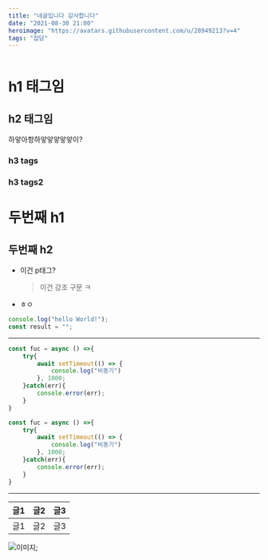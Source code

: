 ```yaml
---
title: "네글입니다 감사합니다"
date: "2021-08-30 21:00"
heroimage: "https://avatars.githubusercontent.com/u/28949213?v=4"
tags: "잡담"
---
```


```toc

```

# h1 태그임

## h2 태그임

하앟아항하앟앟앟앟앟이?

### h3 tags

### h3 tags2

# 두번째 h1

## 두번째 h2

-   이건 p태그?

    > 이건 강조 구문 ㅋ

-   ㅎㅇ

```javascript
console.log("hello World!");
const result = "";
```

---

```javascript
const fuc = async () =>{
    try{
        await setTimeout(() => {
            console.log("비동기")
        }, 1000;
    }catch(err){
        console.error(err);
    }
}
```

```ts
const fuc = async () =>{
    try{
        await setTimeout(() => {
            console.log("비동기")
        }, 1000;
    }catch(err){
        console.error(err);
    }
}
```

---

| 글1 | 글2 | 글3 |
| --- | --- | --- |
| 글1 | 글2 | 글3 |

![이미지](https://avatars.githubusercontent.com/u/28949213?v=4);

